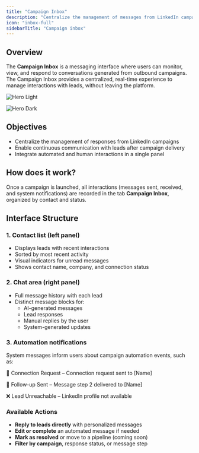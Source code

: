 ```yaml
---
title: "Campaign Inbox"
description: "Centralize the management of messages from LinkedIn campaigns in one place"
icon: "inbox-full"
sidebarTitle: "Campaign inbox"
---
```


## Overview

The **Campaign Inbox** is  a messaging interface where users can monitor, view, and respond to conversations generated from outbound campaigns. The Campaign Inbox provides a centralized, real-time experience to manage interactions with leads, without leaving the platform.

<img
  className="block dark:hidden"
  src="/images/hero-campaign-inbox-light.png"
  alt="Hero Light"
  title={true}
/>

<img
  className="hidden dark:block"
  src="/images/hero-campaign-inbox-dark.png"
  alt="Hero Dark"
  title={true}
/>

## Objectives

- Centralize the management of responses from LinkedIn campaigns
- Enable continuous communication with leads after campaign delivery
- Integrate automated and human interactions in a single panel

## How does it work?

Once a campaign is launched, all interactions (messages sent, received, and system notifications) are recorded in the tab  **Campaign Inbox**, organized by contact and status.

## Interface Structure

### 1. **Contact list (left panel)**

- Displays leads with recent interactions
- Sorted by most recent activity
- Visual indicators for unread messages
- Shows contact name, company, and connection status

### 2. **Chat area (right panel)**

- Full message history with each lead
- Distinct message blocks for:
  - AI-generated messages
  - Lead responses
  - Manual replies by the user
  - System-generated updates

### 3. **Automation notifications**

System messages inform users about campaign automation events, such as:

🔔 Connection Request – Connection request sent to [Name]  

📨 Follow-up Sent – Message step 2 delivered to [Name]  

❌ Lead Unreachable – LinkedIn profile not available  

### Available Actions

- **Reply to leads directly** with personalized messages
- **Edit or complete** an automated message if needed
- **Mark as resolved** or move to a pipeline (coming soon)
- **Filter by campaign**, response status, or message step